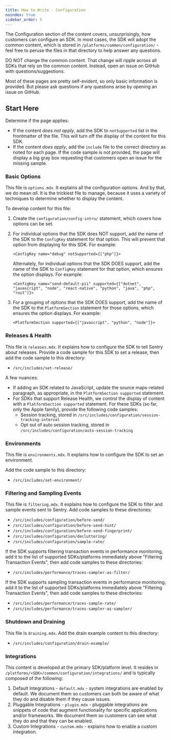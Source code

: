 ```yaml
---
title: How to Write - Configuration
noindex: true
sidebar_order: 5
---
```


The Configuration section of the content covers, unsurprisingly, how customers can configure an SDK. In most cases, the SDK will adopt the common content, which is stored in `/platforms/common/configuration/` - feel free to peruse the files in that directory to help answer any questions.

<Alert >

DO NOT change the common content. That change will ripple across all SDKs that rely on the common content. Instead, open an issue on  GitHub with questions/suggestions.

</Alert >

Most of these pages are pretty self-evident, so only basic information is provided. But please ask questions if any questions arise by opening an issue on GitHub.

## Start Here

Determine if the page applies:

- If the content *does not apply*, add the SDK to `notSupported` list in the frontmatter of the file. This will turn off the display of the content for this SDK.
- If the content *does apply*, add the `include` file to the correct directory as noted for each page. If the code sample is not provided, the page will display a big gray box requesting that customers open an issue for the missing sample.

### Basic Options

This file is `options.mdx`. It explains all the configuration options. And by that, we do mean *all*. It is the trickiest file to manage, because it uses a variety of techniques to determine whether to display the content.

To develop content for this file:

1. Create the `configuration/config-intro/` statement, which covers how options can be set.
2. For individual options that the SDK does NOT support, add the name of the SDK to the `ConfigKey` statement for that option. This will prevent that option from displaying for this SDK. For example:

    `<ConfigKey name="debug" notSupported={["php"]}>`

    Alternately, for individual options that the SDK DOES support, add the name of the SDK to `ConfigKey` statement for that option, which ensures the option displays. For example:

    `<ConfigKey name="send-default-pii" supported={["dotnet", "javascript", "node", "react-native", "python", "java", "php", "rust"]}>`

3. For a grouping of options that the SDK DOES support, add the name of the SDK to the `PlatformSection` statement for those options, which ensures the option displays. For example:

    `<PlatformSection supported={["javascript", "python", "node"]}>`

### Releases & Health

This file is `releases.mdx`. It explains how to configure the SDK to tell Sentry about releases. Provide a code sample for this SDK to set a release, then add the code sample to this directory:

- `/src/includes/set-release/`

A few nuances:

- If adding an SDK related to JavaScript, update the source maps-related paragraph, as appropriate, in the `PlatformSection supported` statement.
- For SDKs that support Release Health, we control the display of content with a `PlatformSection supported` statement. For these SDKs (so far, only the Apple family), provide the following code samples:
    - Session tracking, stored in `/src/includes/configuration/session-tracking-interval`
    - Opt out of auto session tracking, stored in `/src/includes/configuration/auto-session-tracking`

### Environments

This file is `environments.mdx`. It explains how to configure the SDK to set an environment.

Add the code sample to this directory:

- `/src/includes/set-environment/`

### Filtering and Sampling Events

This file is `filtering.mdx`. It explains how to configure the SDK to filter and sample events sent to Sentry. Add code samples to these directories:

- `/src/includes/configuration/before-send/`
- `/src/includes/configuration/before-send-hint/`
- `/src/includes/configuration/before-send-fingerprint/`
- `/src/includes/configuration/decluttering/`
- `/src/includes/configuration/sample-rate/`

If the SDK supports filtering transaction events in performance monitoring, add it to the list of supported SDKs/platforms immediately above "Filtering Transaction Events", then add code samples to these directories:

- `/src/includes/performance/traces-sampler-as-filter/`

If the SDK supports sampling transaction events in performance monitoring, add it to the list of supported SDKs/platforms immediately above "Filtering Transaction Events", then add code samples to these directories:

- `/src/includes/performance/traces-sample-rate/`
- `/src/includes/performance/traces-sampler-as-sampler/`

### Shutdown and Draining

This file is `draining.mdx`. Add the drain example content to this directory:

- `/src/includes/configuration/drain-example/`

### Integrations

This content is developed at the primary SDK/platform level. It resides in `/platforms/<SDK>/common/configuration/integrations/` and is typically composed of the following:

1. Default Integrations - `default.mdx` - system integrations are enabled by default. We document them so customers can both be aware of what they do and disable them if they cause issues.
2. Pluggable Integrations - `plugin.mdx` - pluggable integrations are snippets of code that augment functionality for specific applications and/or frameworks. We document them so customers can see what they do and that they can be enabled.
3. Custom Integrations - `custom.mdx` - explains how to enable a custom integration.
